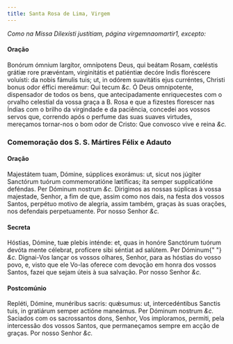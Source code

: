 ```yaml
---
title: Santa Rosa de Lima, Virgem
---
```


<em>Como na Missa Dilexísti justitiam, página virgemnaomartir1, excepto:</em>

#### Oração

<div class="grid grid-cols-2 gap-5">
  <span class="text-justify">
    Bonórum ómnium largítor, omnípotens Deus, qui beátam Rosam, cœléstis grátiæ
    rore prævéntam, virginitátis et patiéntiæ decóre Indis floréscere voluísti:
    da nobis fámulis tuis; ut, in odórem suavitátis ejus curréntes, Christi
    bonus odor éffici mereámur: Qui tecum <em>&c.</em>
  </span>
  <span class="text-justify">
    Ó Deus omnipotente, dispensador de todos os bens, que antecipadamente
    enriquecestes com o orvalho celestial da vossa graça a B. Rosa e que a
    fizestes florescer nas Índias com o brilho da virgindade e da paciência,
    concedei aos vossos servos que, correndo após o perfume das suas suaves
    virtudes, mereçamos tornar-nos o bom odor de Cristo: Que convosco vive e
    reina <em>&c.</em>
  </span>
</div>

<h3 class="text-center">Comemoração dos S. S. Mártires Félix e Adauto</h3>

#### Oração

<div class="grid grid-cols-2 gap-5">
  <span class="text-justify">
    Majestátem tuam, Dómine, súpplices exorámus: ut, sicut nos júgiter Sanctórum
    tuórum commemoratióne lætíficas; ita semper supplicatióne deféndas. Per
    Dóminum nostrum <em>&c.</em>
  </span>
  <span class="text-justify">
    Dirigimos as nossas súplicas à vossa majestade, Senhor, a fim de que, assim
    como nos dais, na festa dos vossos Santos, perpétuo motivo de alegria, assim
    também, graças às suas orações, nos defendais perpetuamente. Por nosso
    Senhor <em>&c.</em>
  </span>
</div>

#### Secreta

<div class="grid grid-cols-2 gap-5">
  <span class="text-justify">
    Hóstias, Dómine, tuæ plebis inténde: et, quas in honóre Sanctórum tuórum
    devóta mente célebrat, profícere sibi séntiat ad salútem. Per Dóminum{" "}
    <em>&c.</em>
  </span>
  <span class="text-justify">
    Dignai-Vos lançar os vossos olhares, Senhor, para as hóstias do vosso povo,
    e, visto que ele Vo-las oferece com devoção em honra dos vossos Santos,
    fazei que sejam úteis à sua salvação. Por nosso Senhor <em>&c.</em>
  </span>
</div>

#### Postcomúnio

<div class="grid grid-cols-2 gap-5">
  <span class="text-justify">
    Repléti, Dómine, munéribus sacris: quǽsumus: ut, intercedéntibus Sanctis
    tuis, in gratiárum semper actióne maneámus. Per Dóminum nostrum <em>&c.</em>
  </span>
  <span class="text-justify">
    Saciados com os sacrossantos dons, Senhor, Vos imploramos, permiti, pela
    intercessão dos vossos Santos, que permaneçamos sempre em acção de graças.
    Por nosso Senhor <em>&c.</em>
  </span>
</div>
